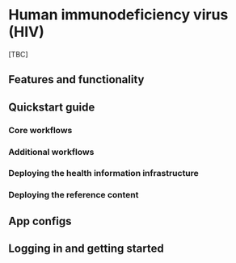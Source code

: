 # Human immunodeficiency virus (HIV)

[TBC]

## Features and functionality

## Quickstart guide

### Core workflows

### Additional workflows

### Deploying the health information infrastructure

### Deploying the reference content

## App configs

## Logging in and getting started